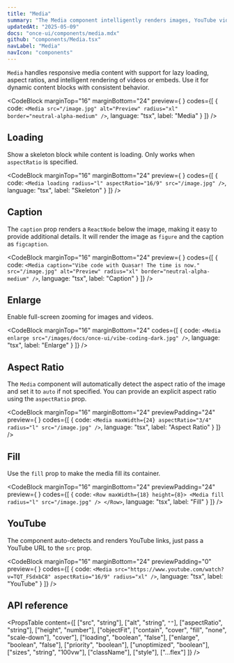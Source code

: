 ```yaml
---
title: "Media"
summary: "The Media component intelligently renders images, YouTube videos, or MP4s with optional loading states and fullscreen enlargement support."
updatedAt: "2025-05-09"
docs: "once-ui/components/media.mdx"
github: "components/Media.tsx"
navLabel: "Media"
navIcon: "components"
---
```


`Media` handles responsive media content with support for lazy loading, aspect ratios, and intelligent rendering of videos or embeds. Use it for dynamic content blocks with consistent behavior.

<CodeBlock
  marginTop="16"
  marginBottom="24"
  preview={
    <Media
      priority
      src="/images/docs/once-ui/vibe-coding-light.jpg"
      alt="Preview"
      radius="xl"
      border="neutral-alpha-medium"
    />
  }
  codes={[
    {
      code:
`<Media
    src="/image.jpg"
    alt="Preview"
    radius="xl"
    border="neutral-alpha-medium"
/>`,
      language: "tsx",
      label: "Media"
    }
  ]}
/>

## Loading

Show a skeleton block while content is loading. Only works when `aspectRatio` is specified.

<CodeBlock
  marginTop="16"
  marginBottom="24"
  preview={
    <Media
      loading
      radius="l"
      aspectRatio="16/9"
      src="/images/docs/once-ui/vibe-coding-light.jpg"
    />
  }
  codes={[
    {
      code:
`<Media
    loading
    radius="l"
    aspectRatio="16/9"
    src="/image.jpg"
/>`,
      language: "tsx",
      label: "Skeleton"
    }
  ]}
/>

## Caption

The `caption` prop renders a `ReactNode` below the image, making it easy to provide additional details. It will render the image as `figure` and the caption as `figcaption`.

<CodeBlock
  marginTop="16"
  marginBottom="24"
  preview={
    <Column fillWidth>
      <Media
        caption="Vibe code with Quasar! The time is now."
        src="/images/docs/once-ui/vibe-coding-light.jpg"
        alt="Preview"
        radius="xl"
        border="neutral-alpha-medium"
      />
    </Column>
  }
  codes={[
    {
      code:
`<Media
    caption="Vibe code with Quasar! The time is now."
    src="/image.jpg"
    alt="Preview"
    radius="xl"
    border="neutral-alpha-medium"
/>`,
      language: "tsx",
      label: "Caption"
    }
  ]}
/>

## Enlarge

Enable full-screen zooming for images and videos.

<Media
  enlarge
  radius="l"
  marginTop="16"
  src="/images/docs/once-ui/vibe-coding-light.jpg"
/>

<CodeBlock
  marginTop="16"
  marginBottom="24"
  codes={[
    {
      code:
`<Media
    enlarge
    src="/images/docs/once-ui/vibe-coding-dark.jpg"
/>`,
      language: "tsx",
      label: "Enlarge"
    }
  ]}
/>

## Aspect Ratio

The `Media` component will automatically detect the aspect ratio of the image and set it to `auto` if not specified. You can provide an explicit aspect ratio using the `aspectRatio` prop.

<CodeBlock
  marginTop="16"
  marginBottom="24"
  previewPadding="24"
  preview={
    <Media
      maxWidth={24}
      radius="l"
      aspectRatio="3/4"
      src="/images/docs/once-ui/vibe-coding-light.jpg"
    />
  }
  codes={[
    {
      code:
`<Media
    maxWidth={24}
    aspectRatio="3/4"
    radius="l"
    src="/image.jpg"
/>`,
      language: "tsx",
      label: "Aspect Ratio"
    }
  ]}
/>

## Fill

Use the `fill` prop to make the media fill its container.

<CodeBlock
  marginTop="16"
  marginBottom="24"
  previewPadding="24"
  preview={
    <Row maxWidth={18} height={8}>
      <Media
        fill
        radius="l"
        sizes="240px"
        src="/images/docs/once-ui/vibe-coding-light.jpg"
      />
    </Row>
  }
  codes={[
    {
      code:
`<Row maxWidth={18} height={8}>
    <Media
      fill
      radius="l"
      src="/image.jpg"
    />
</Row>`,
      language: "tsx",
      label: "Fill"
    }
  ]}
/>

## YouTube

The component auto-detects and renders YouTube links, just pass a YouTube URL to the `src` prop.

<CodeBlock
  marginTop="16"
  marginBottom="24"
  previewPadding="0"
  preview={
    <Media
      src="https://www.youtube.com/watch?v=TQT_FSdxbC8"
      aspectRatio="16/9"
      radius="xl"
    />
  }
  codes={[
    {
      code:
`<Media
    src="https://www.youtube.com/watch?v=TQT_FSdxbC8"
    aspectRatio="16/9"
    radius="xl"
/>`,
      language: "tsx",
      label: "YouTube"
    }
  ]}
/>

## API reference

<PropsTable
  content={[
    ["src", "string"],
    ["alt", "string", `""`],
    ["aspectRatio", "string"],
    ["height", "number"],
    ["objectFit", ["contain", "cover", "fill", "none", "scale-down"], "cover"],
    ["loading", "boolean", "false"],
    ["enlarge", "boolean", "false"],
    ["priority", "boolean"],
    ["unoptimized", "boolean"],
    ["sizes", "string", "100vw"],
    ["className"],
    ["style"],
    ["...flex"]
  ]}
/>
